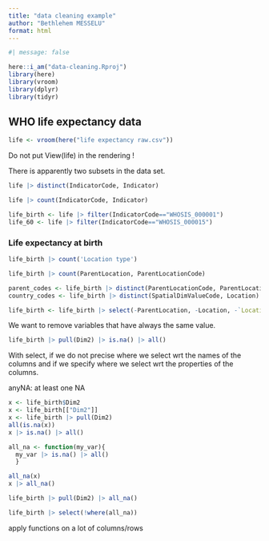 ```yaml
---
title: "data cleaning example"
author: "Bethlehem MESSELU"
format: html
---
```


```r
#| message: false

here::i_am("data-cleaning.Rproj")
library(here)
library(vroom)
library(dplyr)
library(tidyr)
```

## WHO life expectancy data

```r
life <- vroom(here("life expectancy raw.csv"))
```
Do not put View(life) in the rendering !

There is apparently two subsets in the data set.
```r
life |> distinct(IndicatorCode, Indicator)
```
```r
life |> count(IndicatorCode, Indicator)
```
```r
life_birth <- life |> filter(IndicatorCode=="WHOSIS_000001")
life_60 <- life |> filter(IndicatorCode=="WHOSIS_000015")
```
### Life expectancy at birth

```r
life_birth |> count('Location type')
```
```r
life_birth |> count(ParentLocation, ParentLocationCode)
```
```r
parent_codes <- life_birth |> distinct(ParentLocationCode, ParentLocation)
country_codes <- life_birth |> distinct(SpatialDimValueCode, Location)
```
```r
life_birth <- life_birth |> select(-ParentLocation, -Location, -`Location type`, - IndicatorCode, -Indicator)
```

We want to remove variables that have always the same value.

```r
life_birth |> pull(Dim2) |> is.na() |> all()
```
With select, if we do not precise where we select wrt the names of the columns and if we specify where we select wrt the properties of the columns.

anyNA: at least one NA

```r
x <- life_birth$Dim2
x <- life_birth[["Dim2"]] 
x <- life_birth |> pull(Dim2)
all(is.na(x))
x |> is.na() |> all()
```
```r
all_na <- function(my_var){ 
  my_var |> is.na() |> all()
  }
```
```r
all_na(x)
x |> all_na()
```
```r
life_birth |> pull(Dim2) |> all_na()
```
```r
life_birth |> select(!where(all_na))
```
apply functions on a lot of columns/rows


